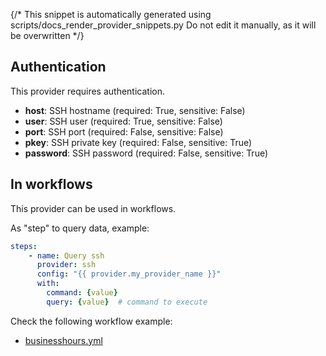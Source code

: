 {/* This snippet is automatically generated using scripts/docs_render_provider_snippets.py 
Do not edit it manually, as it will be overwritten */}

## Authentication
This provider requires authentication.
- **host**: SSH hostname (required: True, sensitive: False)
- **user**: SSH user (required: True, sensitive: False)
- **port**: SSH port (required: False, sensitive: False)
- **pkey**: SSH private key (required: False, sensitive: True)
- **password**: SSH password (required: False, sensitive: True)


## In workflows

This provider can be used in workflows.


As "step" to query data, example:
```yaml
steps:
    - name: Query ssh
      provider: ssh
      config: "{{ provider.my_provider_name }}"
      with:
        command: {value}  
        query: {value}  # command to execute
```





Check the following workflow example:
- [businesshours.yml](https://github.com/keephq/keep/blob/main/examples/workflows/businesshours.yml)
